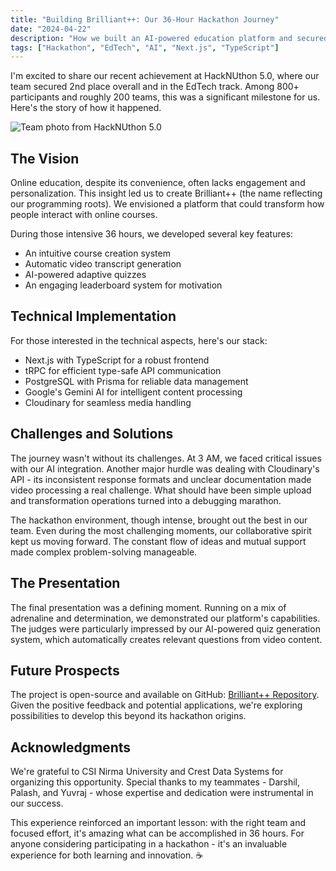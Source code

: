 ```yaml
---
title: "Building Brilliant++: Our 36-Hour Hackathon Journey"
date: "2024-04-22"
description: "How we built an AI-powered education platform and secured 2nd place at HackNUthon 5.0"
tags: ["Hackathon", "EdTech", "AI", "Next.js", "TypeScript"]
---
```


I'm excited to share our recent achievement at HackNUthon 5.0, where our team secured 2nd place overall and in the EdTech track. Among 800+ participants and roughly 200 teams, this was a significant milestone for us. Here's the story of how it happened.

![Team photo from HackNUthon 5.0](/images/hacknuthon-5.0.jpg)

## The Vision

Online education, despite its convenience, often lacks engagement and personalization. This insight led us to create Brilliant++ (the name reflecting our programming roots). We envisioned a platform that could transform how people interact with online courses.

During those intensive 36 hours, we developed several key features:
- An intuitive course creation system
- Automatic video transcript generation
- AI-powered adaptive quizzes
- An engaging leaderboard system for motivation

## Technical Implementation

For those interested in the technical aspects, here's our stack:
- Next.js with TypeScript for a robust frontend
- tRPC for efficient type-safe API communication
- PostgreSQL with Prisma for reliable data management
- Google's Gemini AI for intelligent content processing
- Cloudinary for seamless media handling

## Challenges and Solutions

The journey wasn't without its challenges. At 3 AM, we faced critical issues with our AI integration. Another major hurdle was dealing with Cloudinary's API - its inconsistent response formats and unclear documentation made video processing a real challenge. What should have been simple upload and transformation operations turned into a debugging marathon.

The hackathon environment, though intense, brought out the best in our team. Even during the most challenging moments, our collaborative spirit kept us moving forward. The constant flow of ideas and mutual support made complex problem-solving manageable.

## The Presentation

The final presentation was a defining moment. Running on a mix of adrenaline and determination, we demonstrated our platform's capabilities. The judges were particularly impressed by our AI-powered quiz generation system, which automatically creates relevant questions from video content.

## Future Prospects

The project is open-source and available on GitHub: [Brilliant++ Repository](https://github.com/nirlep5252/brilliant-plus-plus). Given the positive feedback and potential applications, we're exploring possibilities to develop this beyond its hackathon origins.

## Acknowledgments

We're grateful to CSI Nirma University and Crest Data Systems for organizing this opportunity. Special thanks to my teammates - Darshil, Palash, and Yuvraj - whose expertise and dedication were instrumental in our success.

This experience reinforced an important lesson: with the right team and focused effort, it's amazing what can be accomplished in 36 hours. For anyone considering participating in a hackathon - it's an invaluable experience for both learning and innovation. ☕ 